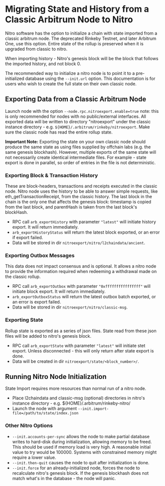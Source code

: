 # Migrating State and History from a Classic Arbitrum Node to Nitro

Nitro software has the option to initialize a chain with state imported from a classic arbitrum node. The deprecated Rinkeby Testnet, and later Arbitrum One, use this option. Entire state of the rollup is preserved when it is upgraded from classic to nitro.

When importing history - Nitro's genesis block will be the block that follows the imported history, and not block 0.

The recommended way to initialize a nitro node is to point it to a pre-initialized database using the `--init.url` option. This documentation is for users who wish to create the full state on their own classic node.

## Exporting Data from a Classic Arbitrum Node

Launch node with the option `--node.rpc.nitroexport.enable=true` note: this is only recommended for nodes with no public/external interfaces. All exported data will be written to directory "nitroexport" under the classic instance directory - e.g. `${HOME}/.arbitrum/rinkeby/nitroexport`.
Make sure the classic node has read the entire rollup state.

**Important Note:** Exporting the state on your own classic node should produce the same state as using files supplied by offchain labs (e.g. the same genesis blockhash). However, multiple exports of the same state will not necessarily create identical intermediate files. For example - state export is done in parallel, so order of entries in the file is not deterministic.

### Exporting Block & Transaction History

These are block-headers, transactions and receipts executed in the classic node. Nitro node uses the history to be able to answer simple requests, like eth_getTransactionReceipt, from the classic history. The last block in the chain is the only one that affects the genesis block: timestamp is copied from the last block, and parentHash is taken from the last block's blockHash.

- RPC call `arb_exportHistory` with parameter `"latest"` will initiate history export. It will return immediately.
- `arb_exportHistoryStatus` will return the latest block exported, or an error if export failed.
- Data will be stored in dir `nitroexport/nitro/l2chaindata/ancient`.

### Exporting Outbox Messages

This data does not impact consensus and is optional. It allows a nitro node to provide the information required when redeeming a withdrawal made on the classic rollup.

- RPC call `arb_exportOutbox` with parameter `"0xffffffffffffffff"` will initiate block export. It will return immediately.
- `arb_exportOutboxStatus` will return the latest outbox batch exported, or an error is export failed.
- Data will be stored in dir `nitroexport/nitro/classic-msg`.

### Exporting State

Rollup state is exported as a series of json files. State read from these json files will be added to nitro's genesis block.

- RPC call `arb_exportState` with parameter `"latest"` will initiate stet export. Unless disconnected - this will only return after state export is done.
- Data will be created in dir `nitroexport/state/<block_number>/`.

## Running Nitro Node Initialization

State Import requires more resources than normal run of a nitro node.

- Place l2chaindata and classic-msg (optional) directories in nitro's instance directory - e.g. ${HOME}/.arbitrum/rinkeby-nitro/
- Launch the node with argument `--init.import-file=/path/to/state/index.json`

### Other Nitro Options

- `--init.accounts-per-sync` allows the node to make partial database writes to hard-disk during initialization, allowing memory to be freed. This should be used if memory load is very high. A reasonable initial value to try would be 100000. Systems with constrained memory might require a lower value.
- `--init.then-quit` causes the node to quit after initialization is done.
- `--init.force` for an already-initialized node, forces the node to recalculate nitro's genesis block. If the genesis blockhash does not match what's in the database - the node will panic.
